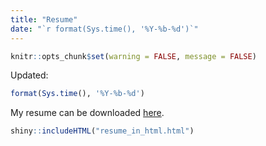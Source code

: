 ```yaml
---
title: "Resume"
date: "`r format(Sys.time(), '%Y-%b-%d')`"
---
```


```r
knitr::opts_chunk$set(warning = FALSE, message = FALSE)
```

Updated: 
```r
format(Sys.time(), '%Y-%b-%d')
```

My resume can be downloaded [here](Tan_E-Zhen_resume.pdf).

```r
shiny::includeHTML("resume_in_html.html")
```